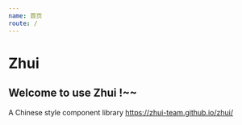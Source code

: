 ```yaml
---
name: 首页
route: /
---
```


# Zhui

## Welcome to use Zhui !~~

A Chinese style component library  https://zhui-team.github.io/zhui/
